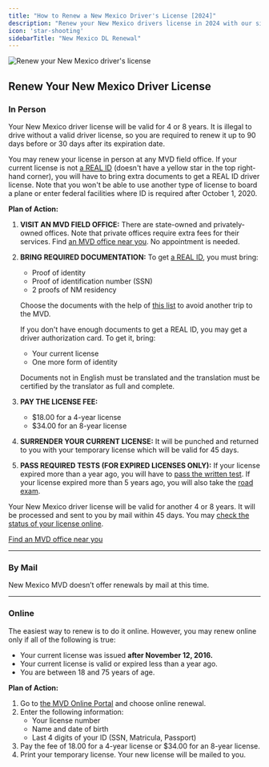 ```yaml
---
title: "How to Renew a New Mexico Driver's License [2024]"
description: "Renew your New Mexico drivers license in 2024 with our simple, step-by-step guide. Find all the necessary requirements, forms, fees, and online renewal options to ensure a hassle-free experience. Stay legal and avoid fines - start your renewal process now!"
icon: 'star-shooting'
sidebarTitle: "New Mexico DL Renewal"
---
```

![Renew your New Mexico driver's license](https://driving-tests.org/wp-content/uploads/2024/07/renew-new-mexico-drivers-license.jpg)
## Renew Your New Mexico Driver License

### In Person

Your New Mexico driver license will be valid for 4 or 8 years. It is illegal to drive without a valid driver license, so you are required to renew it up to 90 days before or 30 days after its expiration date.

You may renew your license in person at any MVD field office. If your current license is not [a REAL ID](http://www.mvd.newmexico.gov/real-id-information.aspx) (doesn't have a yellow star in the top right-hand corner), you will have to bring extra documents to get a REAL ID driver license. Note that you won't be able to use another type of license to board a plane or enter federal facilities where ID is required after October 1, 2020.

**Plan of Action:**
1. **VISIT AN MVD FIELD OFFICE:** There are state-owned and privately-owned offices. Note that private offices require extra fees for their services. Find [an MVD office near you](https://driving-tests.org/dmv-near-me/). No appointment is needed.
2. **BRING REQUIRED DOCUMENTATION:** To get [a REAL ID](http://www.mvd.newmexico.gov/real-id-information.aspx), you must bring:
   - Proof of identity
   - Proof of identification number (SSN)
   - 2 proofs of NM residency

   Choose the documents with the help of [this list](http://www.mvd.newmexico.gov/realid-acceptable-docs7-25-18.pdf) to avoid another trip to the MVD.

   If you don't have enough documents to get a REAL ID, you may get a driver authorization card. To get it, bring:
   - Your current license
   - One more form of identity

   Documents not in English must be translated and the translation must be certified by the translator as full and complete.
3. **PAY THE LICENSE FEE:**
   - $18.00 for a 4-year license
   - $34.00 for an 8-year license
4. **SURRENDER YOUR CURRENT LICENSE:** It will be punched and returned to you with your temporary license which will be valid for 45 days.
5. **PASS REQUIRED TESTS (FOR EXPIRED LICENSES ONLY):** If your license expired more than a year ago, you will have to [pass the written test](#dmv-knowledge-test). If your license expired more than 5 years ago, you will also take the [road exam](#dmv-driving-test).

Your New Mexico driver license will be valid for another 4 or 8 years. It will be processed and sent to you by mail within 45 days. You may [check the status of your license online](https://eservices.mvd.newmexico.gov/eTapestry/_/#2).

[Find an MVD office near you](https://driving-tests.org/dmv-near-me/)

---

### By Mail

New Mexico MVD doesn’t offer renewals by mail at this time.

---

### Online

The easiest way to renew is to do it online. However, you may renew online only if all of the following is true:
- Your current license was issued **after November 12, 2016.**
- Your current license is valid or expired less than a year ago.
- You are between 18 and 75 years of age.

**Plan of Action:**
1. Go to [the MVD Online Portal](https://eservices.mvd.newmexico.gov/eTapestry/_/) and choose online renewal.
2. Enter the following information:
   - Your license number
   - Name and date of birth
   - Last 4 digits of your ID (SSN, Matricula, Passport)
3. Pay the fee of 18.00 for a 4-year license or $34.00 for an 8-year license.
4. Print your temporary license. Your new license will be mailed to you.

<Snippet file="renewal-state-block.mdx" />